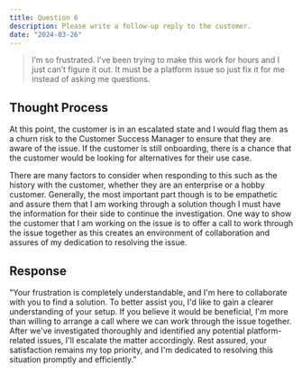 ```yaml
---
title: Question 6
description: Please write a follow-up reply to the customer.
date: "2024-03-26"
---
```

> I’m so frustrated. I’ve been trying to make this work for hours and I just can’t figure it out. It must be a platform issue so just fix it for me instead of asking me questions.


## Thought Process
At this point, the customer is in an escalated state and I would flag them as a churn risk to the Customer Success Manager to ensure that they are aware of the issue. If the customer is still onboarding, there is a chance that the customer would be looking for alternatives for their use case. 

There are many factors to consider when responding to this such as the history with the customer, whether they are an enterprise or a hobby customer. Generally, the most important part though is to be empathetic and assure them that I am working through a solution though I must have the information for their side to continue the investigation. One way to show the customer that I am working on the issue is to offer a call to work through the issue together as this creates an environment of collaboration and assures of my dedication to resolving the issue.

## Response
"Your frustration is completely understandable, and I'm here to collaborate with you to find a solution. To better assist you, I'd like to gain a clearer understanding of your setup. If you believe it would be beneficial, I'm more than willing to arrange a call where we can work through the issue together. After we've investigated thoroughly and identified any potential platform-related issues, I'll escalate the matter accordingly. Rest assured, your satisfaction remains my top priority, and I'm dedicated to resolving this situation promptly and efficiently.”

